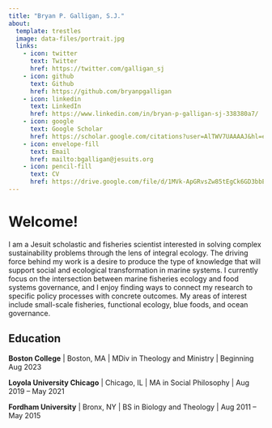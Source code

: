 ```yaml
---
title: "Bryan P. Galligan, S.J."
about:
  template: trestles
  image: data-files/portrait.jpg
  links:
    - icon: twitter
      text: Twitter
      href: https://twitter.com/galligan_sj
    - icon: github
      text: Github
      href: https://github.com/bryanpgalligan
    - icon: linkedin
      text: LinkedIn
      href: https://www.linkedin.com/in/bryan-p-galligan-sj-338380a7/
    - icon: google
      text: Google Scholar
      href: https://scholar.google.com/citations?user=AlTWV7UAAAAJ&hl=en
    - icon: envelope-fill
      text: Email
      href: mailto:bgalligan@jesuits.org
    - icon: pencil-fill
      text: CV
      href: https://drive.google.com/file/d/1MVk-ApGRvsZw85tEgCk6GD3bbECjxHl0/view?usp=sharing
---
```


# Welcome!

I am a Jesuit scholastic and fisheries scientist interested in solving complex sustainability problems through the lens of integral ecology. The driving force behind my work is a desire to produce the type of knowledge that will support social and ecological transformation in marine systems. I currently focus on the intersection between marine fisheries ecology and food systems governance, and I enjoy finding ways to connect my research to specific policy processes with concrete outcomes. My areas of interest include small-scale fisheries, functional ecology, blue foods, and ocean governance.

## Education

**Boston College** | Boston, MA | MDiv in Theology and Ministry | Beginning Aug 2023

**Loyola University Chicago** | Chicago, IL | MA in Social Philosophy | Aug 2019 -- May 2021

**Fordham University** | Bronx, NY | BS in Biology and Theology | Aug 2011 -- May 2015